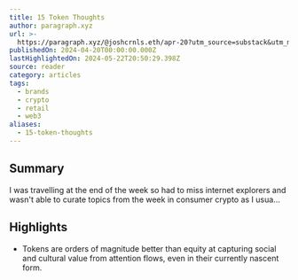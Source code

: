 ```yaml
---
title: 15 Token Thoughts
author: paragraph.xyz
url: >-
  https://paragraph.xyz/@joshcrnls.eth/apr-20?utm_source=substack&utm_medium=email
publishedOn: 2024-04-20T00:00:00.000Z
lastHighlightedOn: 2024-05-22T20:50:29.398Z
source: reader
category: articles
tags:
  - brands
  - crypto
  - retail
  - web3
aliases:
  - 15-token-thoughts
---
```

## Summary

I was travelling at the end of the week so had to miss internet explorers and wasn't able to curate topics from the week in consumer crypto as I usua...

## Highlights
- Tokens are orders of magnitude better than equity at capturing social and cultural value from attention flows, even in their currently nascent form.
